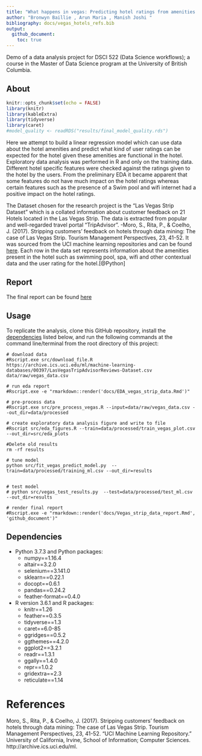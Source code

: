 ```yaml
---
title: "What happens in vegas: Predicting hotel ratings from amenities provided"
author: "Bronwyn Baillie , Arun Maria , Manish Joshi "
bibliography: docs/vegas_hotels_refs.bib
output:
  github_document:
    toc: true
---
```


Demo of a data analysis project for DSCI 522 (Data Science workflows); a course in the Master of Data Science program at the University of British Columbia.

## About
```r
knitr::opts_chunk$set(echo = FALSE)
library(knitr)
library(kableExtra)
library(tidyverse)
library(caret)
#model_quality <- readRDS("results/final_model_quality.rds")
```



Here we attempt to build a linear regression model which can use data about the hotel amenities and predict what kind of user ratings can be expected for the hotel given these amenities are functional in the hotel.  Exploratory data analysis was performed in R and only on the training data. Different hotel specific features were checked against the ratings given to the hotel by the users. From the preliminary EDA it became apparent that some features do not have much impact on the hotel ratings whereas certain features such as the presence of a Swim pool and wifi internet had a positive impact on the hotel ratings.


The Dataset chosen for the research project is the “Las Vegas Strip Dataset” which is a collated information about customer feedback on 21 Hotels located in the Las Vegas Strip. The data is extracted from popular and well-regarded travel portal “TripAdvisor”. -Moro, S., Rita, P., & Coelho, J. (2017). Stripping customers' feedback on hotels through data mining: The case of Las Vegas Strip. Tourism Management Perspectives, 23, 41-52. It was sourced from the UCI machine learning repositories and can be found [here](https://archive.ics.uci.edu/ml/datasets/Las+Vegas+Strip). Each row in the data set represents information about the amenities present in the hotel such as swimming pool, spa, wifi and other contextual data and the user rating for the hotel.[@Python]


## Report
The final report can be found [here](docs/Vegas_strip_data_report.md)

## Usage

To replicate the analysis, clone this GitHub repository, install the [dependencies](#dependencies) listed below, and run the following commands at the command line/terminal from the root directory of this project:

```
# download data
#Rscript.exe src/download_file.R https://archive.ics.uci.edu/ml/machine-learning-databases/00397/LasVegasTripAdvisorReviews-Dataset.csv data/raw/vegas_data.csv

# run eda report
#Rscript.exe -e "rmarkdown::render('docs/EDA_vegas_strip_data.Rmd')"

# pre-process data
#Rscript.exe src/pre_process_vegas.R --input=data/raw/vegas_data.csv --out_dir=data/processed

# create exploratory data analysis figure and write to file
#Rscript src/eda_figures.R --train=data/processed/train_vegas_plot.csv --out_dir=src/eda_plots

#Delete old results
rm -rf results

# tune model
python src/fit_vegas_predict_model.py  --train=data/processed/training_ml.csv --out_dir=results


# test model
# python src/vegas_test_results.py  --test=data/processed/test_ml.csv --out_dir=results

# render final report
#Rscript.exe -e "rmarkdown::render('docs/Vegas_strip_data_report.Rmd', 'github_document')"
```


## Dependencies
- Python 3.7.3 and Python packages:
  - numpy==1.16.4
  - altair==3.2.0
  - selenium==3.141.0
  - sklearn==0.22.1
  - docopt==0.6.1
  - pandas==0.24.2
  - feather-format==0.4.0
  
- R version 3.6.1 and R packages:
  - knitr==1.26
  - feather==0.3.5
  - tidyverse==1.3
  - caret==6.0-85
  - ggridges==0.5.2
  - ggthemes==4.2.0
  - ggplot2==3.2.1
  - readr==1.3.1
  - ggally==1.4.0
  - repr==1.0.2
  - gridextra==2.3
  - reticulate==1.14
  

# References

Moro, S., Rita, P., & Coelho, J. (2017). Stripping customers' feedback on hotels through data mining: The case of Las Vegas Strip. Tourism Management Perspectives, 23, 41-52. “UCI Machine Learning Repository.” University of California, Irvine, School of Information; Computer Sciences. http://archive.ics.uci.edu/ml.
